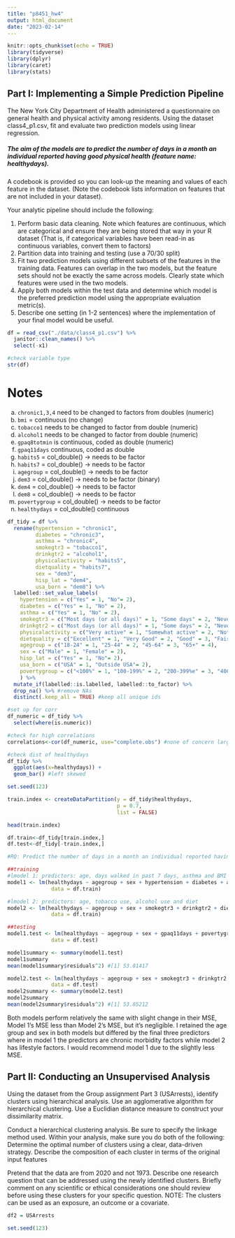 ```yaml
---
title: "p8451_hw4"
output: html_document
date: "2023-02-14"
---
```


```r
knitr::opts_chunk$set(echo = TRUE)
library(tidyverse)
library(dplyr)
library(caret)
library(stats)
```

## Part I: Implementing a Simple Prediction Pipeline

The New York City Department of Health administered a questionnaire on general health and physical activity among residents. Using the dataset class4_p1.csv, fit and evaluate two prediction models using linear regression. 

##### The aim of the models are to predict the number of days in a month an individual reported having good physical health (feature name: healthydays). 

A codebook is provided so you can look-up the meaning and values of each feature in the dataset. (Note the codebook lists information on features that are not included in your dataset).

Your analytic pipeline should include the following:

1. Perform basic data cleaning. Note which features are continuous, which are categorical and ensure they are being stored that way in your R dataset (That is, if categorical variables have been read-in as continuous variables, convert them to factors)
2. Partition data into training and testing (use a 70/30 split)
3. Fit two prediction  models using  different subsets of the features in the training data. Features can overlap in the two models, but the feature sets should not be exactly the same across models. Clearly state which features were used in the two models.
4. Apply both models within the test data and determine which model is the preferred prediction model using the appropriate evaluation metric(s). 
5. Describe one setting (in 1-2 sentences) where the implementation of your final model would be useful.

```r
df = read_csv("./data/class4_p1.csv") %>%
  janitor::clean_names() %>%
  select(-x1)

#check variable type
str(df)
```
# Notes
a. `chronic1,3,4` need to be changed to factors from doubles (numeric)
b. `bmi` = continuous (no change)
c. `tobacco1` needs to be changed to factor from double (numeric)
d. `alcohol1` needs to be changed to factor from double (numeric)
e. `gpaq8totmin` is continuous, coded as double (numeric)
f. `gpaq11days` continuous, coded as double
g. `habits5` = col_double() -> needs to be factor
h. `habits7` = col_double() -> needs to be factor
i. `agegroup` = col_double() -> needs to be factor
j. `dem3` = col_double() -> needs to be factor (binary)
k. `dem4` = col_double() -> needs to be factor
l. `dem8` = col_double() -> needs to be factor
m. `povertygroup` = col_double() -> needs to be factor
n. `healthydays` = col_double() continuous

```r
df_tidy = df %>%
  rename(hypertension = "chronic1",
         diabetes = "chronic3",
         asthma = "chronic4",
         smokegtr3 = "tobacco1",
         drinkgtr2 = "alcohol1",
         physicalactivity = "habits5",
         dietquality = "habits7",
         sex = "dem3",
         hisp_lat = "dem4",
         usa_born = "dem8") %>%
  labelled::set_value_labels(
    hypertension = c("Yes" = 1, "No"= 2),
    diabetes = c("Yes" = 1, "No" = 2),
    asthma = c("Yes" = 1, "No" = 2),
    smokegtr3 = c("Most days (or all days)" = 1, "Some days" = 2, "Never" = 3),
    drinkgtr2 = c("Most days (or all days)" = 1, "Some days" = 2, "Never" = 3),
    physicalactivity = c("Very active" = 1, "Somewhat active" = 2, "Not very active" = 3, "Not active at all" = 4),
    dietquality = c("Excellent" = 1, "Very Good" = 2, "Good" = 3, "Fair" = 4, "Poor" = 5),
    agegroup = c("18-24" = 1, "25-44" = 2, "45-64" = 3, "65+" = 4),
    sex = c("Male" = 1, "Female" = 2),
    hisp_lat = c("Yes" = 1, "No"= 2),
    usa_born = c("USA" = 1, "Outside USA"= 2),
    povertygroup = c("<100%" = 1, "100-199%" = 2, "200-399%e" = 3, "400-599%" = 4, "600%" = 5, "Don't Know" = 6)
    ) %>%
  mutate_if(labelled::is.labelled, labelled::to_factor) %>%
  drop_na() %>% #remove NAs
  distinct(.keep_all = TRUE) #keep all unique ids
```

```r
#set up for corr
df_numeric = df_tidy %>% 
  select(where(is.numeric))

#check for high correlations
correlations<-cor(df_numeric, use="complete.obs") #none of concern largest .11

#check dist of healthydays
df_tidy %>%
  ggplot(aes(x=healthydays)) +
  geom_bar() #left skewed
```



```r
set.seed(123)

train.index <- createDataPartition(y = df_tidy$healthydays,
                                   p = 0.7,
                                   list = FALSE)

head(train.index)

df.train<-df_tidy[train.index,]
df.test<-df_tidy[-train.index,]
```
```r
#RQ: Predict the number of days in a month an individual reported having good physical health

##training
#lmodel 1: predictors: age, days walked in past 7 days, asthma and BMI
model1 <- lm(healthydays ~ agegroup + sex + hypertension + diabetes + asthma, 
              data = df.train)

#lmodel 2: predictors: age, tobacco use, alcohol use and diet
model2 <- lm(healthydays ~ agegroup + sex + smokegtr3 + drinkgtr2 + dietquality, 
              data = df.train)

##testing
model1.test <- lm(healthydays ~ agegroup + sex + gpaq11days + povertygroup + bmi, 
              data = df.test)

model1summary <- summary(model1.test)
model1summary
mean(model1summary$residuals^2) #[1] 53.81417

model2.test <- lm(healthydays ~ agegroup + sex + smokegtr3 + drinkgtr2 + dietquality, 
              data = df.test)
model2summary <- summary(model2.test)
model2summary
mean(model2summary$residuals^2) #[1] 53.85212
```

Both models perform relatively the same with slight change in their MSE, Model 1's MSE less than Model 2's MSE, but it's negligible. I retained the age group and sex in both models but differed by the final three predictors where in model 1 the predictors are chronic morbidity factors while model 2 has lifestyle factors. I would recommend model 1 due to the slightly less MSE.

## Part II: Conducting an Unsupervised Analysis

Using the dataset from the Group assignment Part 3 (USArrests), identify clusters using hierarchical analysis. Use an agglomerative algorithm for hierarchical clustering. Use a Euclidian distance measure to construct your dissimilarity matrix.

Conduct a hierarchical clustering analysis. Be sure to specify the linkage method used. Within your analysis, make sure you do both of the following:
Determine the optimal number of clusters using a clear, data-driven strategy.
Describe the composition of each cluster in terms of the original input features
 

Pretend that the data are from 2020 and not 1973. Describe one research question that can be addressed using the newly identified clusters. Briefly comment on any scientific or ethical considerations one should review before using these clusters for your specific question. NOTE: The clusters can be used as an exposure, an outcome or a covariate.
```r
df2 = USArrests

set.seed(123)

```

